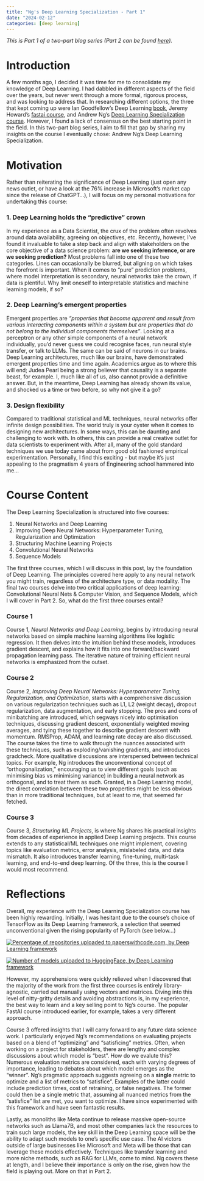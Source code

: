 ```yaml
---
title: "Ng's Deep Learning Specialization - Part 1"
date: "2024-02-12"
categories: [deep learning]
---
```


*This is Part 1 of a two-part blog series (Part 2 can be found [here](https://www.akashastrub.com/posts/dl_course_part2/)).*

# Introduction

A few months ago, I decided it was time for me to consolidate my knowledge of Deep Learning. I had dabbled in different aspects of the field over the years, but never went through a more formal, rigorous process, and was looking to address that. In researching different options, the three that kept coming up were Ian Goodfellow's Deep Learning [book](https://www.deeplearningbook.org/), Jeremy Howard's [fastai course](https://course.fast.ai/), and Andrew Ng's [Deep Learning Specialization course](https://www.coursera.org/specializations/deep-learning#credits). However, I found a lack of consensus on the best starting point in the field. In this two-part blog series, I aim to fill that gap by sharing my insights on the course I eventually chose: Andrew Ng's Deep Learning Specialization.

# Motivation

Rather than reiterating the significance of Deep Learning (just open any news outlet, or have a look at the 76% increase in Microsoft's market cap since the release of ChatGPT...), I will focus on my personal motivations for undertaking this course:

### 1. Deep Learning holds the "predictive" crown

In my experience as a Data Scientist, the crux of the problem often revolves around data availability, agreeing on objectives, etc. Recently, however, I've found it invaluable to take a step back and align with stakeholders on the core objective of a data science problem: **are we seeking inference, or are we seeking prediction?** Most problems fall into one of these two categories. Lines can occasionally be blurred, but aligning on which takes the forefront is important. When it comes to "pure" prediction problems, where model interpretation is secondary, neural networks take the crown, if data is plentiful. Why limit oneself to interpretable statistics and machine learning models, if so?

### 2. Deep Learning's emergent properties

Emergent properties are *"properties that become apparent and result from various interacting components within a system but are properties that do not belong to the individual components themselves"*. Looking at a perceptron or any other simple components of a neural network individually, you'd never guess we could recognise faces, run neural style transfer, or talk to LLMs. The same can be said of neurons in our brains. Deep Learning architectures, much like our brains, have demonstrated emergent properties time and time again. Academics argue as to where this will end; Judea Pearl being a strong believer that causality is a separate beast, for example. I, much like all of us, also cannot provide a definitive answer. But, in the meantime, Deep Learning has already shown its value, and shocked us a time or two before, so why not give it a go?

### 3. Design flexibility

Compared to traditional statistical and ML techniques, neural networks offer infinite design possibilities. The world truly is your oyster when it comes to designing new architectures. In some ways, this can be daunting and challenging to work with. In others, this can provide a real creative outlet for data scientists to experiment with. After all, many of the gold standard techniques we use today came about from good old fashioned empirical experimentation. Personally, I find this exciting - but maybe it's just appealing to the pragmatism 4 years of Engineering school hammered into me...

# Course Content

The Deep Learning Specialization is structured into five courses:

1.  Neural Networks and Deep Learning
2.  Improving Deep Neural Networks: Hyperparameter Tuning, Regularization and Optimization
3.  Structuring Machine Learning Projects
4.  Convolutional Neural Networks
5.  Sequence Models

The first three courses, which I will discuss in this post, lay the foundation of Deep Learning. The principles covered here apply to any neural network you might train, regardless of the architecture type, or data modality. The final two courses delve into two critical applications of deep learning: Convolutional Neural Nets & Computer Vision, and Sequence Models, which I will cover in Part 2. So, what do the first three courses entail?

### Course 1

Course 1, *Neural Networks and Deep Learning*, begins by introducing neural networks based on simple machine learning algorithms like logistic regression. It then delves into the intuition behind these models, introduces gradient descent, and explains how it fits into one forward/backward propagation learning pass. The iterative nature of training efficient neural networks is emphasized from the outset.

### Course 2

Course 2, *Improving Deep Neural Networks: Hyperparameter Tuning, Regularization, and Optimization*, starts with a comprehensive discussion on various regularization techniques such as L1, L2 (weight decay), dropout regularization, data augmentation, and early stopping. The pros and cons of minibatching are introduced, which segways nicely into optimisation techniques, discussing gradient descent, exponentially weighted moving averages, and tying these together to describe gradient descent with momentum. RMSProp, ADAM, and learning rate decay are also discussed. The course takes the time to walk through the nuances associated with these techniques, such as exploding/vanishing gradients, and introduces gradcheck. More qualitative discussions are interspersed between technical topics. For example, Ng introduces the unconventional concept of "orthogonalization," encouraging us to view different goals (such as minimising bias vs minimising variance) in building a neural network as orthogonal, and to treat them as such. Granted, in a Deep Learning model, the direct correlation between these two properties might be less obvious than in more traditional techniques, but at least to me, that seemed far fetched.

### Course 3

Course 3, *Structuring ML Projects*, is where Ng shares his practical insights from decades of experience in applied Deep Learning projects. This course extends to any statistical/ML techniques one might implement, covering topics like evaluation metrics, error analysis, mislabeled data, and data mismatch. It also introduces transfer learning, fine-tuning, multi-task learning, and end-to-end deep learning. Of the three, this is the course I would most recommend.

# Reflections

Overall, my experience with the Deep Learning Specialization course has been highly rewarding. Initially, I was hesitant due to the course's choice of TensorFlow as its Deep Learning framework, a selection that seemed unconventional given the rising popularity of PyTorch (see below...)

[![Percentage of repositories uploaded to paperswithcode.com, by Deep Learning framework](pytorch_vs_tensorflow_pwc.png){fig-align="center"}](https://www.assemblyai.com/blog/pytorch-vs-tensorflow-in-2023/)

[![Number of models uploaded to HuggingFace, by Deep Learning framework](pytorch_vs_tensorflow_hugging_face.png){fig-align="center"}](https://www.assemblyai.com/blog/pytorch-vs-tensorflow-in-2023/)

However, my apprehensions were quickly relieved when I discovered that the majority of the work from the first three courses is entirely library-agnostic, carried out manually using vectors and matrices. Diving into this level of nitty-gritty details and avoiding abstractions is, in my experience, the best way to learn and a key selling point to Ng's course. The popular FastAI course introduced earlier, for example, takes a very different approach.

Course 3 offered insights that I will carry forward to any future data science work. I particularly enjoyed Ng's recommendations on evaluating projects based on a blend of "optimizing" and "satisficing" metrics. Often, when working on a project for stakeholders, there are lengthy and complex discussions about which model is "best". How do we evalute this? Numerous evaluation metrics are considered, each with varying degrees of importance, leading to debates about which model emerges as the "winner". Ng's pragmatic approach suggests agreeing on a **single** metric to optimize and a list of metrics to "satisfice". Examples of the latter could include prediction times, cost of retraining, or false negatives. The former could then be a single metric that, assuming all nuanced metrics from the "satisfice" list are met, you want to optimize. I have since experimented with this framework and have seen fantastic results.

Lastly, as monoliths like Meta continue to release massive open-source networks such as Llama7B, and most other companies lack the resources to train such large models, the key skill in the Deep Learning space will be the ability to adapt such models to one's specific use case. The AI victors outside of large businesses like Microsoft and Meta will be those that can leverage these models effectively. Techniques like transfer learning and more niche methods, such as RAG for LLMs, come to mind. Ng covers these at length, and I believe their importance is only on the rise, given how the field is playing out. More on that in Part 2.
